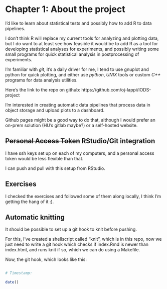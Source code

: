 
# Chapter 1: About the project

I'd like to learn about statistical tests and possibly how to add R to data pipelines.

I don't think R will replace my current tools for analyzing and plotting data, but I do want to at least see how feasible it would be to add R as a tool for developing statistical analyses for experiments, and possibly writing some small programs for quick statistical analysis in postprocessing of experiments.

I'm familiar with _git_, it's a daily driver for me, I tend to use gnuplot and python for quick plotting, and either use _python_, _UNIX_ tools or custom _C++_ programs for data analysis utilities.

Here's the link to the repo on github:
https://github.com/oj-lappi/IODS-project

I'm interested in creating automatic data pipelines that process data in object storage and upload plots to a dashboard.

Github pages might be a good way to do that, although I would prefer an on-prem solution (HU's gitlab maybe?) or a self-hosted website.

## ~~Personal Access Token~~ RStudio/Git integration

I have ssh keys set up on each of my computers, and a personal access token would be less flexible than that.

I can push and pull with this setup from RStudio.

## Exercises

I checked the exercises and followed some of them along locally, I think I'm getting the hang of it :).

## Automatic knitting

It should be possible to set up a git hook to knit before pushing.

For this, I've created a shellscript called "knit", which is in this repo, now we just need to write a git hook which checks if index.Rmd is newer than index.html, and runs knit if so, which we can do using a Makefile.

Now, the git hook, which looks like this:

```

```

```r
# Timestamp:

date()

```
